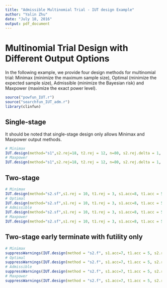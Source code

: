 ---
title: "Admissible Multinomial Trial - IUT design Example"
author: "Yalin Zhu"
date: "July 18, 2016"
output: pdf_document
---



# Multinomial Trial Design with Different Output Options

In the following example, we provide four design methods for multinomial trial: Minimax (minimize the maximum sample size), Optimal (minimize the expected sample size), Admissible (minimize the Bayesian risk) and Maxpower (maximize the exact power level). 


```{r}
source("powfun_IUT.r")
source("searchfun_IUT_adm.r")
library(clinfun)
```

## Single-stage

It should be noted that single-stage design only allows Minimax and Maxpower output methods.

```{r tidy=TRUE, warning=FALSE}
# Minimax
IUT.design(method="s1",s2.rej=18, t2.rej = 12, n=80, s2.rej.delta = 1, t2.rej.delta = 1, n.delta=1, p0.s = 0.15, p0.t = 0.25, p1.s = 0.3, p1.t= 0.1, output = "minimax")
# Maxpower
IUT.design(method="s1",s2.rej=18, t2.rej = 12, n=80, s2.rej.delta = 1, t2.rej.delta = 1, n.delta=1, p0.s = 0.15, p0.t = 0.25, p1.s = 0.3, p1.t= 0.1, output = "maxpower")
```

## Two-stage

```{r tidy=TRUE, warning=FALSE}
# Minimax
IUT.design(method="s2.sf",s1.rej = 10, t1.rej = 3, s1.acc=8, t1.acc = 5, s2.rej=18, t2.rej = 12, n1=40, n2=40, n1.delta = 1, n2.delta = 1, s1.rej.delta =1, t1.rej.delta =1, s2.rej.delta =1, t2.rej.delta =1, p0.s = 0.15, p0.t = 0.25, p1.s = 0.3, p1.t= 0.1, output = "minimax")
# Optimal
IUT.design(method="s2.sf",s1.rej = 10, t1.rej = 3, s1.acc=8, t1.acc = 5, s2.rej=18, t2.rej = 12, n1=40, n2=40, n1.delta = 1, n2.delta = 1,  s1.rej.delta =1, t1.rej.delta =1, s2.rej.delta =1, t2.rej.delta =1, p0.s = 0.15, p0.t = 0.25, p1.s = 0.3, p1.t= 0.1, output = "optimal")
# Admissible
IUT.design(method="s2.sf",s1.rej = 10, t1.rej = 3, s1.acc=8, t1.acc = 5, s2.rej=18, t2.rej = 12, n1=40, n2=40, n1.delta = 1, n2.delta = 1,  s1.rej.delta =1, t1.rej.delta =1, s2.rej.delta =1, t2.rej.delta =1, p0.s = 0.15, p0.t = 0.25, p1.s = 0.3, p1.t= 0.1, output = "admissible")
# Maxpower
IUT.design(method="s2.sf",s1.rej = 10, t1.rej = 3, s1.acc=8, t1.acc = 5, s2.rej=18, t2.rej = 12, n1=40, n2=40, n1.delta = 1, n2.delta = 1,  s1.rej.delta =1, t1.rej.delta =1, s2.rej.delta =1, t2.rej.delta =1, p0.s = 0.15, p0.t = 0.25, p1.s = 0.3, p1.t= 0.1, output = "maxpower")
```

## Two-stage early terminate with futility only

```{r error=TRUE, tidy=TRUE, warning=FALSE, message=FALSE}
# Minimax
suppressWarnings(IUT.design(method = "s2.f", s1.acc=7, t1.acc = 5, s2.rej=17, t2.rej = 13, n1=41, n2=41, s1.acc.delta =0, t1.acc.delta =0, s2.rej.delta =0, t2.rej.delta =0, p0.s = 0.15, p0.t = 0.25, p1.s = 0.3, p1.t= 0.1, output = "minimax"))  
# Optimal
suppressWarnings(IUT.design(method = "s2.f", s1.acc=7, t1.acc = 5, s2.rej=17, t2.rej = 13, n1=41, n2=41, s1.acc.delta =0, t1.acc.delta =0, s2.rej.delta =0, t2.rej.delta =0, p0.s = 0.15, p0.t = 0.25, p1.s = 0.3, p1.t= 0.1, output = "optimal"))
# Admissible
suppressWarnings(IUT.design(method = "s2.f", s1.acc=7, t1.acc = 5, s2.rej=17, t2.rej = 13, n1=41, n2=41, s1.acc.delta =0, t1.acc.delta =0, s2.rej.delta =0, t2.rej.delta =0, p0.s = 0.15, p0.t = 0.25, p1.s = 0.3, p1.t= 0.1, output = "admissible"))
# Maxpower
suppressWarnings(IUT.design(method = "s2.f", s1.acc=7, t1.acc = 5, s2.rej=17, t2.rej = 13, n1=41, n2=41, s1.acc.delta =0, t1.acc.delta =0, s2.rej.delta =0, t2.rej.delta =0, p0.s = 0.15, p0.t = 0.25, p1.s = 0.3, p1.t= 0.1, output = "maxpower"))
```

